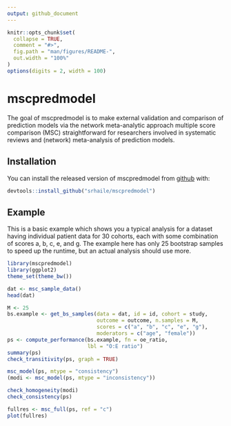 ```yaml
---
output: github_document
---
```


<!-- README.md is generated from README.Rmd. Please edit that file -->

```r
knitr::opts_chunk$set(
  collapse = TRUE,
  comment = "#>",
  fig.path = "man/figures/README-",
  out.width = "100%"
)
options(digits = 2, width = 100)
```
# mscpredmodel

The goal of mscpredmodel is to make external validation and comparison of prediction models via the network meta-analytic approach multiple score comparison (MSC) straightforward for researchers involved in systematic reviews and (network) meta-analysis of prediction models.

## Installation

You can install the released version of mscpredmodel from [github](https://github.com/) with:

``` r
devtools::install_github("srhaile/mscpredmodel")
```

## Example

This is a basic example which shows you a typical analysis for a dataset having individual patient data for 30 cohorts, each with some combination of scores a, b, c, e, and g. The example here has only 25 bootstrap samples to speed up the runtime, but an actual analysis should use more.

```r
library(mscpredmodel)
library(ggplot2)
theme_set(theme_bw())

dat <- msc_sample_data()
head(dat)

M <- 25
bs.example <- get_bs_samples(data = dat, id = id, cohort = study, 
                             outcome = outcome, n.samples = M, 
                             scores = c("a", "b", "c", "e", "g"), 
                             moderators = c("age", "female"))
ps <- compute_performance(bs.example, fn = oe_ratio, 
                          lbl = "O:E ratio")
summary(ps)
check_transitivity(ps, graph = TRUE)

msc_model(ps, mtype = "consistency")
(modi <- msc_model(ps, mtype = "inconsistency"))

check_homogeneity(modi)
check_consistency(ps)

fullres <- msc_full(ps, ref = "c")
plot(fullres)


```

